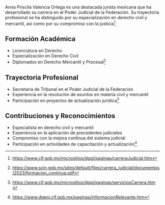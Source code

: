 Anna Priscila Valencia Ortega es una destacada jurista mexicana que ha desarrollado su carrera en el Poder Judicial de la Federación. Su trayectoria profesional se ha distinguido por su especialización en derecho civil y mercantil, así como por su compromiso con la justicia[^cjf].

## Formación Académica

- Licenciatura en Derecho
- Especialización en Derecho Civil
- Diplomados en Derecho Mercantil y Procesal[^formacion]

## Trayectoria Profesional

- Secretaria de Tribunal en el Poder Judicial de la Federación
- Experiencia en la resolución de asuntos en materia civil y mercantil
- Participación en proyectos de actualización jurídica[^trayectoria]

## Contribuciones y Reconocimientos

- Especialista en derecho civil y mercantil
- Experiencia en la aplicación de precedentes judiciales
- Compromiso con la mejora continua del sistema judicial
- Participación en actividades de capacitación y actualización[^contribuciones]

[^cjf]: https://www.cjf.gob.mx/micrositios/dggj/paginas/carreraJudicial.htm
[^formacion]: https://www.scjn.gob.mx/sites/default/files/carrera_judicial/documentos/2023/formacion_continua.pdf
[^trayectoria]: https://www.cjf.gob.mx/micrositios/dggj/paginas/serviciosCarrera.htm
[^contribuciones]: https://www.dgepj.cjf.gob.mx/paginas/informacionRelevante.htm
